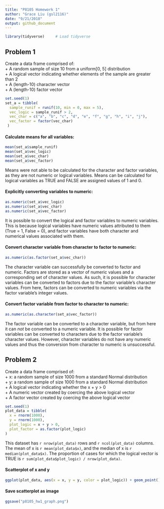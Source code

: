 ```yaml
---
title: "P8105 Homework 1"
author: "Grace Liu (gsl2116)"
date: "9/21/2018"
output: github_document
---
```


```r
library(tidyverse)     # Load tidyverse
```

## Problem 1

Create a data frame comprised of:  
+ A random sample of size 10 from a uniform[0, 5] distribution  
+ A logical vector indicating whether elements of the sample are greater than 2  
+ A (length-10) character vector  
+ A (length-10) factor vector  

```r
set.seed(1)
set_a = tibble(
  sample_runif = runif(10, min = 0, max = 5),
  vec_logic = sample_runif > 2,
  vec_char = c("a", "b", "c", "d", "e", "f", "g", "h", "i", "j"),
  vec_factor = factor(vec_char)
 )
```

#### Calculate means for all variables:
```r
mean(set_a$sample_runif)
mean(set_a$vec_logic)
mean(set_a$vec_char)
mean(set_a$vec_factor)
```
Means were not able to be calculated for the character and factor variables, as they are not numeric or logical variables. Means can be calculated for logical variables as TRUE and FALSE are assigned values of 1 and 0.

#### Explicitly converting variables to numeric:
```r
as.numeric(set_a$vec_logic)
as.numeric(set_a$vec_char)
as.numeric(set_a$vec_factor)
```
It is possible to convert the logical and factor variables to numeric variables. This is because logical variables have numeric values attributed to them (True = 1, False = 0), and factor variables have both character and numerical values associated with them.

#### Convert character variable from character to factor to numeric:
```r
as.numeric(as.factor(set_a$vec_char))
```
The character variable can successfully be converted to factor and numeric. Factors are stored as a vector of numeric values and a corresponding set of character values. As such, it is possible for character variables can be converted to factors due to the factor variable's character values. From here, factors can be converted to numeric variables via the factor variable's integer values.

#### Convert factor variable from factor to character to numeric:
```r
as.numeric(as.character(set_a$vec_factor))
```
The factor variable can be converted to a character variable, but from here it can *not* be converted to a numeric variable. It is possible for factor variables can be converted to characters due to the factor variable's character values. However, character variables do not have any numeric values and thus the conversion from character to numeric is unsuccessful.

## Problem 2

Create a data frame comprised of:  
+ x: a random sample of size 1000 from a standard Normal distribution  
+ y: a random sample of size 1000 from a standard Normal distribution  
+ A logical vector indicating whether the x + y > 0  
+ A numeric vector created by coercing the above logical vector  
+ A factor vector created by coercing the above logical vector  

```r
set.seed(1)
plot_data = tibble(
  x = rnorm(1000),
  y = rnorm(1000),
  plot_logic = x + y > 0,
  plot_factor = as.factor(plot_logic)
)
```
This dataset has `r nrow(plot_data)` rows and `r ncol(plot_data)` columns. The mean of x is `r mean(plot_data$x)`, and the median of x is `r median(plot_data$x)`. The proportion of cases for which the logical vector is TRUE is `r sum(plot_data$plot_logic) / nrow(plot_data)`.

#### Scatterplot of x and y
```r
ggplot(plot_data, aes(x = x, y = y, color = plot_logic)) + geom_point()
```

#### Save scatterplot as image
```r
ggsave("p8105_hw1_graph.png")
```


